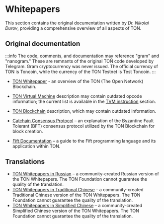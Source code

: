 
# Whitepapers

This section contains the original documentation written by _Dr. Nikolai Durov_, providing a comprehensive overview of all aspects of TON.


## Original documentation

:::info
The code, comments, and documentation may reference "gram" and "nanogram." These are remnants of the original TON code developed by Telegram. Gram cryptocurrency was never issued. The official currency of TON is Toncoin, while the currency of the TON Testnet is Test Toncoin.
:::



- [TON Whitepaper](https://docs.ton.org/ton.pdf) - an overview of the TON (The Open Network) Blockchain.

- [TON Virtual Machine](https://docs.ton.org/tvm.pdf) description may contain outdated opcode information; the current list is available in the [TVM instruction](/v3/documentation/tvm/tvm-overview) section.

- [TON Blockchain](https://docs.ton.org/tblkch.pdf) description, which may contain outdated information.

- [Catchain Consensus Protocol](https://docs.ton.org/catchain.pdf) – an explanation of the Byzantine Fault Tolerant (BFT) consensus protocol utilized by the TON Blockchain for block creation.
  
- [Fift Documentation](https://docs.ton.org/fiftbase.pdf) – a guide to the Fift programming language and its application within TON.


## Translations
- [TON Whitepapers in Russian](https://github.com/Korolyow/TON_docs_ru) – a community-created Russian version of the TON Whitepapers. The TON Foundation cannot guarantee the quality of the translation. 
- [TON Whitepapers in Traditional Chinese](https://github.com/awesome-doge/TON_Paper/blob/main/zh_ton.pdf) – a community-created Traditional Chinese version of the TON Whitepapers. The TON Foundation cannot guarantee the quality of the translation. 
- [TON Whitepapers in Simplified Chinese](https://github.com/kojhliang/Ton_White_Paper_SC/blob/main/Ton%E5%8C%BA%E5%9D%97%E9%93%BE%E7%99%BD%E7%9A%AE%E4%B9%A6_%E7%AE%80%E4%BD%93%E4%B8%AD%E6%96%87%E7%89%88.pdf) – a community-created Simplified Chinese version of the TON Whitepapers. The TON Foundation cannot guarantee the quality of the translation.

<Feedback />

